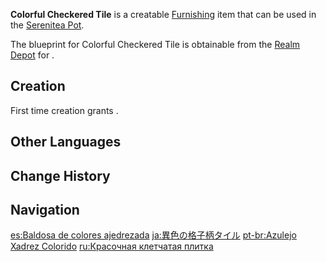 {{Furnishing Infobox
|id             = 360202
|image          = Item Colorful Checkered Tile.png
|category       = Decoration
|subcategory    = Flooring
|quality        = 3
|adeptal_energy = 30
|description    = A flooring lined with tiles of different colors along the diagonal axes of the room is beautiful indeed, but it is prone to dazzling the eyes when the indoor lighting is too bright. Finding a reference point for placing furniture is also a lot of trouble, resulting in slanted placements for days.
|blueprint      = Realm Depot
}}
'''Colorful Checkered Tile''' is a creatable [[Furnishing]] item that can be used in the [[Serenitea Pot]].

The blueprint for Colorful Checkered Tile is obtainable from the [[Realm Depot]] for {{Item|Realm Currency|24|x=160}}.

==Creation==
First time creation grants {{Item|Trust|24|x=60}}.
{{Recipe
|type = Creation
|time = 14h
|White Iron Chunk = 4
|Blue Dye = 4
|Red Dye = 4
|sort = White Iron Chunk;Blue Dye;Red Dye
}}

==Other Languages==
{{Other Languages
|default_hidden = 1
|en      = Colorful Checkered Tile
|zhs     = 异色方格地砖
|zhs_rm  = Yìsè Fānggé Dìzhuān
|zht     = 異色方格地磚
|zht_rm  = Yìsè Fānggé Dìzhuān
|ja      = 異色の格子柄タイル
|ja_rm   = Ishoku no Koushigara Tairu
|ko      = 이색 사각 타일
|ko_rm   = Isaek Sagak Tail
|es      = Baldosa de colores ajedrezada
|fr      = Carrelage à carreaux colorés
|ru      = Красочная клетчатая плитка
|th      = กระเบื้องปูพื้นลายตาราง
|th_rm   = 
|vi      = Gạch Lát Nền Ca Rô
|de      = Bunt karierte Fliese
|id      = Ubin Kotak-Kotak Berwarna
|pt      = Azulejo Xadrez Colorido
|tr      = Damalı Zemin
|it      = Piastrella a scacchiera colorata
}}

==Change History==
{{Change History|1.5}}

==Navigation==
{{Furnishing Navbox|interior}}

[[es:Baldosa de colores ajedrezada]]
[[ja:異色の格子柄タイル]]
[[pt-br:Azulejo Xadrez Colorido]]
[[ru:Красочная клетчатая плитка]]